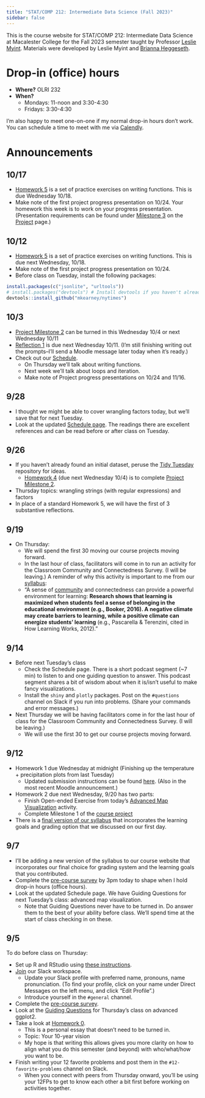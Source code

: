 ```yaml
---
title: "STAT/COMP 212: Intermediate Data Science (Fall 2023)"
sidebar: false
---
```


This is the course website for STAT/COMP 212: Intermediate Data Science at Macalester College for the Fall 2023 semester taught by Professor [Leslie Myint](https://www.lesliemyint.org). Materials were developed by Leslie Myint and [Brianna Heggeseth](https://bcheggeseth.github.io/).

# Drop-in (office) hours

- **Where?** OLRI 232
- **When?**
    - Mondays: 11-noon and 3:30-4:30
    - Fridays: 3:30-4:30

I'm also happy to meet one-on-one if my normal drop-in hours don't work. You can schedule a time to meet with me via [Calendly](https://calendly.com/lmyint).

# Announcements

## 10/17

- [Homework 5](homework5.qmd) is a set of practice exercises on writing functions. This is due Wednesday 10/18.
- Make note of the first <span class="project">project progress presentation</span> on 10/24. Your homework this week is to work on your progress presentation. (Presentation requirements can be found under [Milestone 3](project.qmd#milestone-3) on the [Project](project.qmd) page.)

## 10/12

- [Homework 5](homework5.qmd) is a set of practice exercises on writing functions. This is due next Wednesday, 10/18.
- Make note of the first <span class="project">project progress presentation</span> on 10/24.
- Before class on Tuesday, install the following packages:

```r
install.packages(c("jsonlite", "urltools"))
# install.packages("devtools") # Install devtools if you haven't already
devtools::install_github("mkearney/nytimes")
```


## 10/3

- [Project Milestone 2](project.qmd#milestone-2) can be turned in this Wednesday 10/4 or next Wednesday 10/11
- [Reflection 1](reflection1.qmd) is due next Wednesday 10/11. (I'm still finishing writing out the prompts--I'll send a Moodle message later today when it's ready.)
- Check out our [Schedule](schedule.qmd).
    - On Thursday we'll talk about writing functions.
    - Next week we'll talk about loops and iteration.
    - Make note of <span class="project">Project progress presentations</span> on 10/24 and 11/16.

## 9/28

- I thought we might be able to cover wrangling factors today, but we'll save that for next Tuesday.
- Look at the updated [Schedule page](schedule.qmd). The readings there are excellent references and can be read before or after class on Tuesday.

## 9/26

- If you haven't already found an initial dataset, peruse the [Tidy Tuesday](https://github.com/rfordatascience/tidytuesday) repository for ideas.
    - [Homework 4](homework4.qmd) (due next Wednesday 10/4) is to complete [Project Milestone 2](project.qmd#milestone-2).
- Thursday topics: wrangling strings (with regular expressions) and factors
- In place of a standard Homework 5, we will have the first of 3 substantive reflections.

## 9/19

- On Thursday:
    - We will spend the first 30 moving our course projects moving forward.
    - In the last hour of class, facilitators will come in to run an activity for the Classroom Community and Connectedness Survey. (I will be leaving.) A reminder of why this activity is important to me from our [syllabus](syllabus_final.qmd#community-is-key):
    - "A sense of [community](https://www.educause.edu/research-and-publications/books/learning-spaces/chapter-4-community-hidden-context-learning) and connectedness can provide a powerful environment for learning: **Research shows that learning is maximized when students feel a sense of belonging in the educational environment (e.g., Booker, 2016). A negative climate may create barriers to learning, while a positive climate can energize students' learning** (e.g., Pascarella & Terenzini, cited in How Learning Works, 2012)."

## 9/14

- Before next Tuesday's class
    - Check the Schedule page. There is a short podcast segment (~7 min) to listen to and one guiding question to answer. This podcast segment shares a bit of wisdom about when it is/isn't useful to make fancy visualizations.
    - Install the `shiny` and `plotly` packages. Post on the `#questions` channel on Slack if you run into problems. (Share your commands and error messages.)

- Next Thursday we will be having facilitators come in for the last hour of class for the Classroom Community and Connectedness Survey. (I will be leaving.)
    - We will use the first 30 to get our course projects moving forward.

## 9/12

- Homework 1 due Wednesday at midnight (Finishing up the temperature + precipitation plots from last Tuesday)
    - Updated submission instructions can be found [here](02-adv-ggplot.qmd#homework). (Also in the most recent Moodle announcement.)
- Homework 2 due next Wednesday, 9/20 has two parts:
    - Finish Open-ended Exercise from today's [Advanced Map Visualization](03-adv-maps.qmd#open-ended-exercise-homework) activity.
    - Complete Milestone 1 of the [course project](project.qmd)
- There is a [final version of our syllabus](syllabus_final.qmd) that incorporates the learning goals and grading option that we discussed on our first day.

## 9/7

- I'll be adding a new version of the syllabus to our course website that incorporates our final choice for grading system and the learning goals that you contributed.
- Complete the [pre-course survey](https://docs.google.com/forms/d/e/1FAIpQLSc1_48NE_5LxRJ5R5EDPoEWcX4d1-Kyicclbn9EjoFiv8ZW5w/viewform?usp=sf_link) by 3pm today to shape when I hold drop-in hours (office hours).
- Look at the updated Schedule page. We have Guiding Questions for next Tuesday's class: advanced map visualization.
    - Note that Guiding Questions never have to be turned in. Do answer them to the best of your ability before class. We'll spend time at the start of class checking in on these.

## 9/5

To do before class on Thursday:

- Set up R and RStudio using [these instructions](tech_setup.qmd).
- [Join](https://join.slack.com/t/statcomp212fall2023/shared_invite/zt-22hwq73vn-IOFifr_VpO_4AAN4vYVDgA) our Slack workspace.
    - Update your Slack profile with preferred name, pronouns, name pronunciation. (To find your profile, click on your name under Direct Messages on the left menu, and click "Edit Profile".)
    - Introduce yourself in the `#general` channel.
- Complete the [pre-course survey](https://docs.google.com/forms/d/e/1FAIpQLSc1_48NE_5LxRJ5R5EDPoEWcX4d1-Kyicclbn9EjoFiv8ZW5w/viewform?usp=sf_link).
- Look at the [Guiding Questions](schedule.qmd#guiding-questions) for Thursday's class on advanced ggplot2.
- Take a look at [Homework 0](homework0.qmd).
    - This is a personal essay that doesn't need to be turned in.
    - Topic: Your 10-year vision
    - My hope is that writing this allows gives you more clarity on how to align what you do this semester (and beyond) with who/what/how you want to be.
- Finish writing your 12 favorite problems and post them in the `#12-favorite-problems` channel on Slack.
    - When you connect with peers from Thursday onward, you'll be using your 12FPs to get to know each other a bit first before working on activities together.
